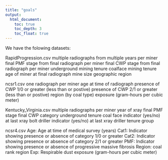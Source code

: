 ```yaml
---
title: "goals"
output:
  html_document:
    toc: true
    toc_depth: 3
    toc_float: true
---
```

We have the folowing datasets:

RapidProgression.csv
  multiple radiographs from multiple years per miner
  final PMF stage from final radiograph per miner
  final CWP stage from final radiograph per miner
  underground mining tenure
  coalface mining tenure
  age of miner at final radiograph
  mine size 
  geographic region
  
ncsr1.csv
  one radiograph per miner
  age at time of radiograph
  presence of CWP 1/0 or greater (less than or postive)
  presence of CWP 2/1 or greater (less than or postive)
  region (by coal type)
  exposure (gram-hours per cubic meter)
  
Kentucky_Virginia.csv
  multiple radiographs per miner
  year of xray
  final PMF stage
  final CWP category 
  underground tenure 
  coal face indicator (yes/no) at last xray
  bolt driller indicator (yes/no) at last xray
  driller tenure group
  
ncsr4.csv
  Age:    Age at time of medical survey (years)
  Cat1:   Indicator showing presence or absence of category 1/0 or greater
  Cat2:   Indicator showing presence or absence of category 2/1 or greater
  PMF:    Indicator showing presence or absence of progressive massive fibrosis
  Region: coal rank region
  Exp:    Respirable dust exposure (gram-hours per cubic meter)               